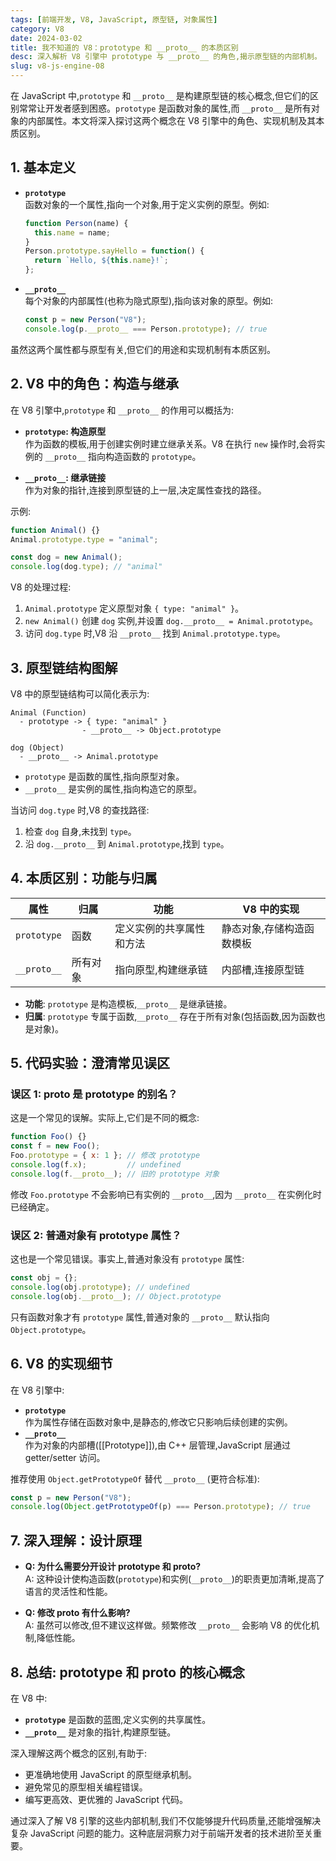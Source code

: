 ```yaml
---
tags: [前端开发, V8, JavaScript, 原型链, 对象属性]
category: V8
date: 2024-03-02
title: 我不知道的 V8：prototype 和 __proto__ 的本质区别
desc: 深入解析 V8 引擎中 prototype 与 __proto__ 的角色,揭示原型链的内部机制。
slug: v8-js-engine-08
---
```


在 JavaScript 中,`prototype` 和 `__proto__` 是构建原型链的核心概念,但它们的区别常常让开发者感到困惑。`prototype` 是函数对象的属性,而 `__proto__` 是所有对象的内部属性。本文将深入探讨这两个概念在 V8 引擎中的角色、实现机制及其本质区别。


## 1. 基本定义

- **`prototype`**  
  函数对象的一个属性,指向一个对象,用于定义实例的原型。例如:

  ```javascript
  function Person(name) {
    this.name = name;
  }
  Person.prototype.sayHello = function() {
    return `Hello, ${this.name}!`;
  };
  ```

- **`__proto__`**  
  每个对象的内部属性(也称为隐式原型),指向该对象的原型。例如:

  ```javascript
  const p = new Person("V8");
  console.log(p.__proto__ === Person.prototype); // true
  ```

虽然这两个属性都与原型有关,但它们的用途和实现机制有本质区别。

## 2. V8 中的角色：构造与继承

在 V8 引擎中,`prototype` 和 `__proto__` 的作用可以概括为:

- **`prototype`: 构造原型**  
  作为函数的模板,用于创建实例时建立继承关系。V8 在执行 `new` 操作时,会将实例的 `__proto__` 指向构造函数的 `prototype`。

- **`__proto__`: 继承链接**  
  作为对象的指针,连接到原型链的上一层,决定属性查找的路径。

示例:

```javascript
function Animal() {}
Animal.prototype.type = "animal";

const dog = new Animal();
console.log(dog.type); // "animal"
```

V8 的处理过程:
1. `Animal.prototype` 定义原型对象 `{ type: "animal" }`。
2. `new Animal()` 创建 `dog` 实例,并设置 `dog.__proto__ = Animal.prototype`。
3. 访问 `dog.type` 时,V8 沿 `__proto__` 找到 `Animal.prototype.type`。

## 3. 原型链结构图解

V8 中的原型链结构可以简化表示为:

```
Animal (Function)
  - prototype -> { type: "animal" }
                - __proto__ -> Object.prototype

dog (Object)
  - __proto__ -> Animal.prototype
```

- `prototype` 是函数的属性,指向原型对象。
- `__proto__` 是实例的属性,指向构造它的原型。

当访问 `dog.type` 时,V8 的查找路径:
1. 检查 `dog` 自身,未找到 `type`。
2. 沿 `dog.__proto__` 到 `Animal.prototype`,找到 `type`。

## 4. 本质区别：功能与归属

| 属性       | 归属     | 功能                     | V8 中的实现              |
|------------|----------|--------------------------|--------------------------|
| `prototype`| 函数     | 定义实例的共享属性和方法 | 静态对象,存储构造函数模板|
| `__proto__`| 所有对象 | 指向原型,构建继承链      | 内部槽,连接原型链        |

- **功能**: `prototype` 是构造模板,`__proto__` 是继承链接。
- **归属**: `prototype` 专属于函数,`__proto__` 存在于所有对象(包括函数,因为函数也是对象)。

## 5. 代码实验：澄清常见误区

### 误区 1: __proto__ 是 prototype 的别名？

这是一个常见的误解。实际上,它们是不同的概念:

```javascript
function Foo() {}
const f = new Foo();
Foo.prototype = { x: 1 }; // 修改 prototype
console.log(f.x);         // undefined
console.log(f.__proto__); // 旧的 prototype 对象
```

修改 `Foo.prototype` 不会影响已有实例的 `__proto__`,因为 `__proto__` 在实例化时已经确定。

### 误区 2: 普通对象有 prototype 属性？

这也是一个常见错误。事实上,普通对象没有 `prototype` 属性:

```javascript
const obj = {};
console.log(obj.prototype); // undefined
console.log(obj.__proto__); // Object.prototype
```

只有函数对象才有 `prototype` 属性,普通对象的 `__proto__` 默认指向 `Object.prototype`。

## 6. V8 的实现细节

在 V8 引擎中:
- **`prototype`**  
  作为属性存储在函数对象中,是静态的,修改它只影响后续创建的实例。
- **`__proto__`**  
  作为对象的内部槽([[Prototype]]),由 C++ 层管理,JavaScript 层通过 getter/setter 访问。

推荐使用 `Object.getPrototypeOf` 替代 `__proto__` (更符合标准):

```javascript
const p = new Person("V8");
console.log(Object.getPrototypeOf(p) === Person.prototype); // true
```

## 7. 深入理解：设计原理

- **Q: 为什么需要分开设计 prototype 和 __proto__?**  
  A: 这种设计使构造函数(`prototype`)和实例(`__proto__`)的职责更加清晰,提高了语言的灵活性和性能。

- **Q: 修改 __proto__ 有什么影响?**  
  A: 虽然可以修改,但不建议这样做。频繁修改 `__proto__` 会影响 V8 的优化机制,降低性能。

## 8. 总结: prototype 和 __proto__ 的核心概念

在 V8 中:
- **`prototype`** 是函数的蓝图,定义实例的共享属性。
- **`__proto__`** 是对象的指针,构建原型链。

深入理解这两个概念的区别,有助于:
- 更准确地使用 JavaScript 的原型继承机制。
- 避免常见的原型相关编程错误。
- 编写更高效、更优雅的 JavaScript 代码。

通过深入了解 V8 引擎的这些内部机制,我们不仅能够提升代码质量,还能增强解决复杂 JavaScript 问题的能力。这种底层洞察力对于前端开发者的技术进阶至关重要。
